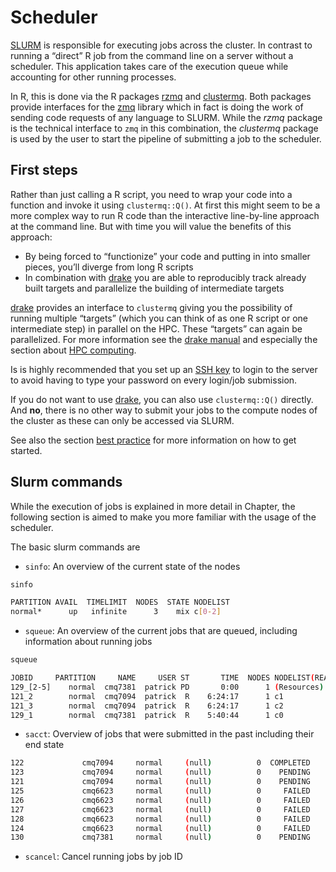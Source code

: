 # Scheduler

[SLURM](https://slurm.schedmd.com/) is responsible for executing jobs across the cluster.
In contrast to running a "direct" R job from the command line on a server without a scheduler.
This application takes care of the execution queue while accounting for other running processes.

In R, this is done via the R packages [rzmq](https://github.com/ropensci/rzmq) and [clustermq](https://github.com/mschubert/clustermq).
Both packages provide interfaces for the [zmq](http://zeromq.org/) library which in fact is doing the work of sending code requests of any language to SLURM.
While the _rzmq_ package is the technical interface to `zmq` in this combination, the _clustermq_ package is used by the user to start the pipeline of submitting a job to the scheduler.

## First steps

Rather than just calling a R script, you need to wrap your code into a function and invoke it using `clustermq::Q()`.
At first this might seem to be a more complex way to run R code than the interactive line-by-line approach at the command line.
But with time you will value the benefits of this approach:

- By being forced to "functionize" your code and putting in into smaller pieces, you'll diverge from long R scripts
- In combination with [drake](https://github.com/ropensci/drake) you are able to reproducibly track already built targets and parallelize the building of intermediate targets

[drake](https://github.com/ropensci/drake) provides an interface to `clustermq` giving you the possibility of running multiple "targets" (which you can think of as one R script or one intermediate step) in parallel on the HPC.
These "targets" can again be parallelized.
For more information see the [drake manual](https://ropenscilabs.github.io/drake-manual/) and especially the section about [HPC computing](https://ropenscilabs.github.io/drake-manual/hpc.html).

Is is highly recommended that you set up an [SSH key](https://www.digitalocean.com/community/tutorials/how-to-configure-ssh-key-based-authentication-on-a-linux-server) to login to the server to avoid having to type your password on every login/job submission.

If you do not want to use [drake](https://github.com/ropensci/drake), you can also use `clustermq::Q()` directly.
And **no**, there is no other way to submit your jobs to the compute nodes of the cluster as these can only be accessed via SLURM.

See also the section [best practice](#best-practice) for more information on how to get started.

## Slurm commands

While the execution of jobs is explained in more detail in Chapter, the following section is aimed to make you more familiar with the usage of the scheduler.

The basic slurm commands are

- `sinfo`: An overview of the current state of the nodes

```sh
sinfo

PARTITION AVAIL  TIMELIMIT  NODES  STATE NODELIST
normal*      up   infinite      3    mix c[0-2]
```

- `squeue`: An overview of the current jobs that are queued, including information about running jobs

```sh
squeue

JOBID     PARTITION     NAME     USER ST       TIME  NODES NODELIST(REASON)
129_[2-5]    normal  cmq7381  patrick PD       0:00      1 (Resources)
121_2        normal  cmq7094  patrick  R    6:24:17      1 c1
121_3        normal  cmq7094  patrick  R    6:24:17      1 c2
129_1        normal  cmq7381  patrick  R    5:40:44      1 c0
```

- `sacct`: Overview of jobs that were submitted in the past including their end state

```sh
122             cmq7094     normal     (null)          0  COMPLETED      0:0
123             cmq7094     normal     (null)          0    PENDING      0:0
121             cmq7094     normal     (null)          0    PENDING      0:0
125             cmq6623     normal     (null)          0     FAILED      1:0
126             cmq6623     normal     (null)          0     FAILED      1:0
127             cmq6623     normal     (null)          0     FAILED      1:0
128             cmq6623     normal     (null)          0     FAILED      1:0
124             cmq6623     normal     (null)          0     FAILED      1:0
130             cmq7381     normal     (null)          0    PENDING      0:0
```

- `scancel`: Cancel running jobs by job ID
